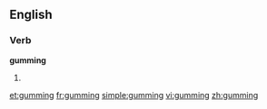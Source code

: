 ==English==

===Verb===
'''gumming'''

# {{present participle of|gum}}

[[et:gumming]]
[[fr:gumming]]
[[simple:gumming]]
[[vi:gumming]]
[[zh:gumming]]